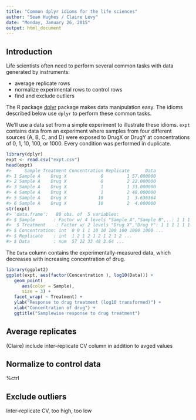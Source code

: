 ```yaml
---
title: "Common dplyr idioms for the life sciences"
author: "Sean Hughes / Claire Levy"
date: "Monday, January 26, 2015"
output: html_document
---
```


## Introduction

Life scientists often need to perform several common tasks with data generated by instruments: 

* average replicate rows
* normalize experimental rows to control rows
* find and exclude outliers

The R package [dplyr](http://cran.rstudio.com/web/packages/dplyr/vignettes/introduction.html) package makes data manipulation easy. The idioms described below use `dplyr` to perform these common tasks. 

We'll use a data set from a simple experiment to illustrate these idioms. `expt` contains data from an experiment where samples from four different sources (A, B, C, and D) were exposed to DrugX or DrugY at concentrations of 0, 1, 10, 100, or 1000. Every condition was performed in duplicate. 

```r
library(dplyr)
expt <- read.csv("expt.csv")
head(expt)
#>     Sample Treatment Concentration Replicate      Data
#> 1 Sample A    Drug X             0         1 57.000000
#> 2 Sample A    Drug X             0         2 22.000000
#> 3 Sample A    Drug X             1         1 33.000000
#> 4 Sample A    Drug X             1         2 48.000000
#> 5 Sample A    Drug X            10         1  3.636364
#> 6 Sample A    Drug X            10         2  4.000000
str(expt)
#> 'data.frame':   80 obs. of  5 variables:
#> $ Sample       : Factor w/ 4 levels "Sample A","Sample B",..: 1 1 1 1 1 1 1 1 1 1 ...
#>  $ Treatment    : Factor w/ 2 levels "Drug X","Drug Y": 1 1 1 1 1 1 1 1 1 1 ...
#> $ Concentration: int  0 0 1 1 10 10 100 100 1000 1000 ...
#> $ Replicate    : int  1 2 1 2 1 2 1 2 1 2 ...
#> $ Data         : num  57 22 33 48 3.64 ...
```

The `Data` column contains the experimentally-measured data, which decreases with increasing concentration of drug.

```r
library(ggplot2)
ggplot(expt, aes(factor(Concentration ), log10(Data))) + 
   geom_point(
      aes(color = Sample),
      size = 3) + 
   facet_wrap( ~ Treatment) + 
   ylab("Response to drug treatment (log10 transformed)") + 
   xlab("Concentration of drug") +
   ggtitle("Samplewise response to drug treatment")

```

## Average replicates
(Claire)
include inter-replicate CV column in addition to avged values

## Normalize to control data
%ctrl 

## Exclude outliers
Inter-replicate CV, too high, too low